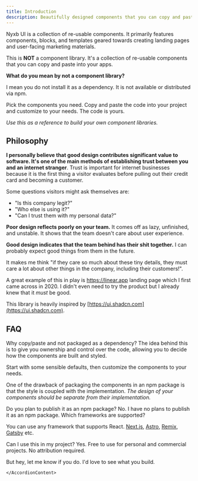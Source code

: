 ```yaml
---
title: Introduction
description: Beautifully designed components that you can copy and paste into your apps. Accessible. Customizable. Open Source.
---
```


Nyxb UI is a collection of re-usable components. It primarily features components, blocks, and templates geared towards creating landing pages and user-facing marketing materials.

This is **NOT** a component library. It's a collection of re-usable components that you can copy and paste into your apps.

**What do you mean by not a component library?**

I mean you do not install it as a dependency. It is not available or distributed via npm.

Pick the components you need. Copy and paste the code into your project and customize to your needs. The code is yours.

_Use this as a reference to build your own component libraries._

## Philosophy

__I personally believe that good design contributes significant value to software. It's one of the main methods of establishing trust between you and an internet stranger__. Trust is important for internet businesses because it is the first thing a visitor evaluates before pulling out their credit card and becoming a customer.

Some questions visitors might ask themselves are:
- "Is this company legit?"
- "Who else is using it?"
- "Can I trust them with my personal data?"

__Poor design reflects poorly on your team.__ It comes off as lazy, unfinished, and unstable. It shows that the team doesn't care about user experience. 

__Good design indicates that the team behind has their shit together.__ I can probably expect good things from them in the future. 

It makes me think "if they care so much about these tiny details, they must care a lot about other things in the company, including their customers!". 

A great example of this in play is https://linear.app landing page which I first came across in 2020. I didn't even need to try the product but I already knew that it *must* be good.

This library is heavily inspired by [https://ui.shadcn.com](https://ui.shadcn.com).


## FAQ


<Accordion type="multiple">

<AccordionItem value="faq-1">
	<AccordionTrigger>
		Why copy/paste and not packaged as a dependency?
	</AccordionTrigger>
	<AccordionContent>
The idea behind this is to give you ownership and control over the code, allowing you to decide how the components are built and styled.

Start with some sensible defaults, then customize the components to your needs.

One of the drawback of packaging the components in an npm package is that the style is coupled with the implementation. _The design of your components should be separate from their implementation._

</AccordionContent>
</AccordionItem>

<AccordionItem value="faq-2">
  <AccordionTrigger>
    Do you plan to publish it as an npm package?
  </AccordionTrigger>
  <AccordionContent>
    No. I have no plans to publish it as an npm package.
  </AccordionContent>
</AccordionItem>

<AccordionItem value="faq-3">
<AccordionTrigger>
Which frameworks are supported?
</AccordionTrigger>
<AccordionContent>

You can use any framework that supports React. [Next.js](https://nyxbui.design/docs/installation/next), [Astro](https://nyxbui.design/docs/installation/astro), [Remix](https://nyxbui.design/docs/installation/remix), [Gatsby](https://nyxbui.design/docs/installation/gatsby) etc.

</AccordionContent>
</AccordionItem>

<AccordionItem value="faq-4">
	<AccordionTrigger>
	Can I use this in my project?
	</AccordionTrigger>
	<AccordionContent>
Yes. Free to use for personal and commercial projects. No attribution required.

But hey, let me know if you do. I'd love to see what you build.

    </AccordionContent>

</AccordionItem>

</Accordion>

